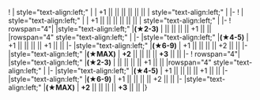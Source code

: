 {{Ship/EquipmentBonuses|Kai}}
! {{BluePlane}}{{EquipmentLink|Ryuusei}}
| style="text-align:left;" | 
| +1 || || || || || || 
| style="text-align:left;" | 
|-
! {{BluePlane}}{{EquipmentLink|Ryuusei Kai}}
| style="text-align:left;" | 
| +1 || || || || || || 
| style="text-align:left;" | 
|-
! rowspan="4"| {{YellowPlane}}{{EquipmentLink|Type 2 Reconnaissance Aircraft}}
|style="text-align:left;" |'''(★2-3)'''
| || || || || +1 || || 
|rowspan="4" style="text-align:left;" |
|-
|style="text-align:left;" |'''(★4-5)'''
| +1 || || || || +1 || || 
|-
|style="text-align:left;" |'''(★6-9)'''
| +1 || || || || +2 || || 
|-
|style="text-align:left;" |'''(★MAX)'''
| '''+2''' || || || || '''+3''' || ||
|-
! rowspan="4"| {{YellowPlane}}{{EquipmentLink|Prototype Keiun (Carrier-based Reconnaissance Model)}}
|style="text-align:left;" |'''(★2-3)'''
| || || || || +1 || || 
|rowspan="4" style="text-align:left;" |
|-
|style="text-align:left;" |'''(★4-5)'''
| +1 || || || || +1 || || 
|-
|style="text-align:left;" |'''(★6-9)'''
| +1 || || || || +2 || || 
|-
|style="text-align:left;" |'''(★MAX)'''
| '''+2''' || || || || '''+3''' || ||
|}